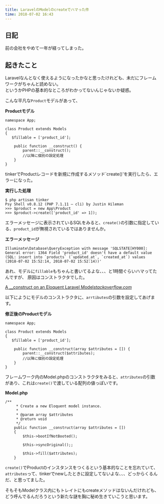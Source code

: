 ```yaml
---
title: LaravelのModelのcreateでハマった件
time: 2018-07-02 16:43
---
```


## 日記

前の会社をやめて一年が経ってしまった。

## 起きたこと

Laravelなんとなく使えるようになったかなと思ったけれども、未だにフレームワークがちゃんと読めない。  
というかPHPの基本的なところがわかってないんじゃないか疑惑。

こんな平凡な`Product`モデルがあって、

**Productモデル**

```
namespace App;

class Product extends Models
{
   $fillable = ['product_id'];

    public function __construct() {
        parent::__construct();
        //以降に個別の設定処理
    }
}
```

tinkerでProductレコードを新規に作成するメソッド`create()'を実行したら、エラーになった。

**実行した処理**

```
$ php artisan tinker
Psy Shell v0.8.12 (PHP 7.1.11 ― cli) by Justin Hileman
>>> $product = new App\Product
>>> $product->create(['product_id' => 1]);
```

エラーメッセージに表示されているSQLをみると、`create()`の引数に指定している、`product_id`が無視されているではありませんか。

**エラーメッセージ**

```
Illuminate\Database\QueryException with message 'SQLSTATE[HY000]: General error: 1364 Field 'product_id' doesn't have a default value (SQL: insert into `products` (`updated_at`, `created_at`) values (2018-07-02 15:52:14, 2018-07-02 15:52:14))'
```

あれ、モデルに`fillable`もちゃんと書いてるよな、、、と1時間ぐらいハマってたんですが、 原因はコンストラクタでした。

[A \_\_construct on an Eloquent Laravel Model](https://stackoverflow.com/questions/30502922/a-construct-on-an-eloquent-laravel-model)<cite class="hatena-citation"><a href="https://stackoverflow.com/questions/30502922/a-construct-on-an-eloquent-laravel-model">stackoverflow.com</a></cite>

以下にようにモデルのコンストラクタに、`arrtibutes`の引数を設定してあげます。

**修正後のProductモデル**

```
namespace App;

class Product extends Models
{
   $fillable = ['product_id'];

    public function __construct(array $attributes = []) {
        parent::__construct($attributes);
        //以降に個別の設定処理
    }
}
```

フレームワーク内のModel.phpのコンストラクタをみると、`attributes`の引数があり、これは`create()`で渡している配列の値っぽいです。

**Model.php**

```
/**
     * Create a new Eloquent model instance.
     *
     * @param array $attributes
     * @return void
     */
    public function __construct(array $attributes = [])
    {
        $this->bootIfNotBooted();

        $this->syncOriginal();;

        $this->fill($attributes);
    }
```

`create()`でProductのインスタンスをつくるという基本的なことを忘れていて、`attributes`って、tinkerでnewしたときに設定してないよな、、、どっからくるんだ、と思ってました。

そもそもModelクラス内にもトレイトにもcreateメソッドはないんだけれども、どう呼んでるんだろうという新たな謎を胸に秘め生きていこうと思います。
